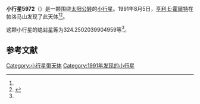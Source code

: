 {{Infobox planet
| bgcolour = #FFFFC0
| name = 5972 Harryatkinson
| symbol = 
| image = 
| caption = 
| discovery = yes
| discovery_ref = 
| discoverer = [[亨利·E·霍爾特|亨利·E·霍爾特]]
| discovery_site = [[帕洛马山|帕洛马山]] 
| discovered = 1991年8月5日
| designations = yes
| mp_name = 
| named_after = 
| alt_names = 1991 PS12/ 1974 UF / 1987 SJ29 / 1987 SU2 / 1990 KM3
| mp_category = [[主带小行星|主带小行星]]
| orbit_ref = <ref name="a">[http://ssd.jpl.nasa.gov/sbdb.cgi?sstr=5972 5972 Harryatkinson] {{Wayback|url=http://ssd.jpl.nasa.gov/sbdb.cgi?sstr=5972 |date=20201124022622 }}，小行星數據庫瀏覽器（JPL Small-Body Database Browser）－[[美国国家航空航天局|美国国家航空航天局]]喷气推进实验室</ref>
| epoch = 2456400.5 (2013年4月18日更新)
| aphelion = {{convert|2.898601521215937|AU|km|3|abbr=on|lk=out}}
| perihelion = {{convert|2.460144929032548|AU|km|3|abbr=on}}
| semimajor = {{convert|2.679373225124242|AU|km|3|abbr=on}}
| eccentricity = 0.081820739
| period = 1601.947381 [[日|日]]<br />4.39[[儒略年|儒略年]]
| avg_speed = 
| inclination = 13.8903168116605
| asc_node = 153.2218210273318
| mean_anomaly = 
| arg_peri = 324.2502039904959
| satellites = 
| physical_characteristics = yes
| dimensions = 
| mass = 
| density = 
| surface_grav = 
| escape_velocity = 
| sidereal_day = 
| axial_tilt = 
| pole_ecliptic_lat = 
| pole_ecliptic_lon = 
| albedo = 
| temperatures= 
| temp_name1 = 
| mean_temp_1 = 
| max_temp_1 = 
| temp_name2 = 
| max_temp_2 = 
| spectral_type = 
| abs_magnitude = 324.2502039904959
}}

'''小行星5972'''（{{lang-en|5972 Harryatkinson}}）是一颗围绕[[太阳|太阳]][[公转|公转]]的[[小行星|小行星]]。1991年8月5日，[[亨利·E·霍爾特|亨利·E·霍爾特]]在帕洛马山发现了此天体<ref name="a" /><ref>{{cite news|title=小行星列表|url=http://cfa-www.harvard.edu/iau/lists/NumberedMPs.txt|accessdate=2013-07-08|newspaper=哈佛大学|archive-date=2008-05-17|archive-url=https://web.archive.org/web/20080517010638/http://cfa-www.harvard.edu/iau/lists/NumberedMPs.txt|dead-url=no}}</ref>。

这颗小行星的[[绝对星等|绝对星等]]为324.2502039904959等<ref name="a" />。

==参考文献==
{{reflist}}
{{Minor Planet Number|[[小行星5971|小行星5971]]|[[小行星5973|小行星5973]]}}

{{小天体}}

[[Category:小行星带天体|Category:小行星带天体]]
[[Category:1991年发现的小行星|Category:1991年发现的小行星]]

{{asteroid-stub}}